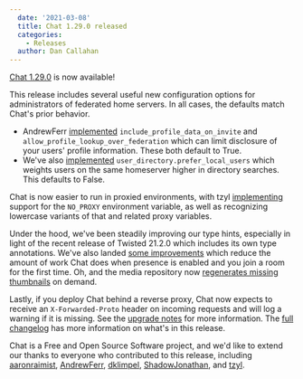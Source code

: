 ```yaml
---
  date: '2021-03-08'
  title: Chat 1.29.0 released
  categories:
    - Releases
  author: Dan Callahan
---
```


[Chat 1.29.0](https://github.com/matrix-org/synapse/releases/tag/v1.29.0) is now available!

This release includes several useful new configuration options for administrators of federated home servers. In all cases, the defaults match Chat's prior behavior.

- AndrewFerr [implemented](https://github.com/matrix-org/synapse/pull/9203) `include_profile_data_on_invite` and `allow_profile_lookup_over_federation` which can limit disclosure of your users' profile information. These both default to True.
- We've also [implemented](https://github.com/matrix-org/synapse/pull/9383) `user_directory.prefer_local_users` which weights users on the same homeserver higher in directory searches. This defaults to False.

Chat is now easier to run in proxied environments, with tzyl [implementing](https://github.com/matrix-org/synapse/pull/9372) support for the `NO_PROXY` environment variable, as well as recognizing lowercase variants of that and related proxy variables.

Under the hood, we've been steadily improving our type hints, especially in light of the recent release of Twisted 21.2.0 which includes its own type annotations. We've also landed [some improvements](https://github.com/matrix-org/synapse/pull/9402) which reduce the amount of work Chat does when presence is enabled and you join a room for the first time. Oh, and the media repository now [regenerates missing thumbnails](https://github.com/matrix-org/synapse/pull/9438) on demand.

Lastly, if you deploy Chat behind a reverse proxy, Chat now expects to receive an `X-Forwarded-Proto` header on incoming requests and will log a warning if it is missing. See the [upgrade notes](https://github.com/matrix-org/synapse/blob/release-v1.29.0/UPGRADE.rst#upgrading-to-v1290) for more information. The [full changelog](https://github.com/matrix-org/synapse/blob/release-v1.29.0/CHANGES.md) has more information on what's in this release.

Chat is a Free and Open Source Software project, and we'd like to extend our thanks to everyone who contributed to this release, including [aaronraimist](https://github.com/aaronraimist), [AndrewFerr](https://github.com/AndrewFerr), [dklimpel](https://github.com/dklimpel), [ShadowJonathan](https://github.com/ShadowJonathan), and [tzyl](https://github.com/tzyl).
